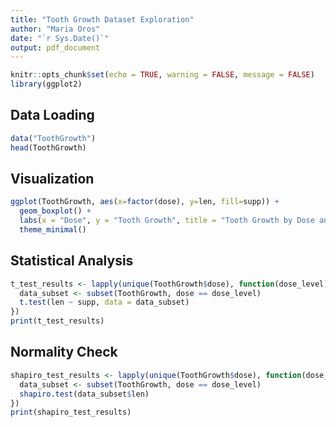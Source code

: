 ```yaml
---
title: "Tooth Growth Dataset Exploration"
author: "Maria Oros"
date: "`r Sys.Date()`"
output: pdf_document
---
```


```r
knitr::opts_chunk$set(echo = TRUE, warning = FALSE, message = FALSE)
library(ggplot2)
```

## Data Loading
```r
data("ToothGrowth")
head(ToothGrowth)
```

## Visualization
```r
ggplot(ToothGrowth, aes(x=factor(dose), y=len, fill=supp)) +
  geom_boxplot() +
  labs(x = "Dose", y = "Tooth Growth", title = "Tooth Growth by Dose and Supplement Type") +
  theme_minimal()
```

## Statistical Analysis
```r
t_test_results <- lapply(unique(ToothGrowth$dose), function(dose_level) {
  data_subset <- subset(ToothGrowth, dose == dose_level)
  t.test(len ~ supp, data = data_subset)
})
print(t_test_results)
```

## Normality Check
```r
shapiro_test_results <- lapply(unique(ToothGrowth$dose), function(dose_level) {
  data_subset <- subset(ToothGrowth, dose == dose_level)
  shapiro.test(data_subset$len)
})
print(shapiro_test_results)
```